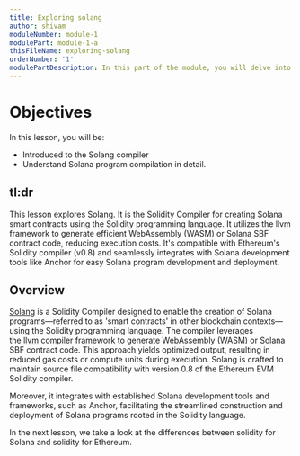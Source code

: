 ```yaml
---
title: Exploring solang
author: shivam
moduleNumber: module-1
modulePart: module-1-a
thisFileName: exploring-solang
orderNumber: '1'
modulePartDescription: In this part of the module, you will delve into the role of Solidity in building Solana programs. You will explore Solang, Solana accounts, and conduct a comparative analysis of Solidity for Solana versus Ethereum.
---
```


# Objectives

In this lesson, you will be:

- Introduced to the Solang compiler
- Understand Solana program compilation in detail.

## tl:dr

This lesson explores Solang. It is the Solidity Compiler for creating Solana smart contracts using the Solidity programming language. It utilizes the llvm framework to generate efficient WebAssembly (WASM) or Solana SBF contract code, reducing execution costs. It's compatible with Ethereum's Solidity compiler (v0.8) and seamlessly integrates with Solana development tools like Anchor for easy Solana program development and deployment.

## Overview

[Solang](https://solang.readthedocs.io/) is a Solidity Compiler designed to enable the creation of Solana programs—referred to as 'smart contracts' in other blockchain contexts—using the Solidity programming language.
The compiler leverages the [llvm](https://www.llvm.org/) compiler framework to generate WebAssembly (WASM) or Solana SBF contract code. This approach yields optimized output, resulting in reduced gas costs or compute units during execution.
Solang is crafted to maintain source file compatibility with version 0.8 of the Ethereum EVM Solidity compiler.

Moreover, it integrates with established Solana development tools and frameworks, such as Anchor, facilitating the streamlined construction and deployment of Solana programs rooted in the Solidity language.

In the next lesson, we take a look at the differences between solidity for Solana and solidity for Ethereum.